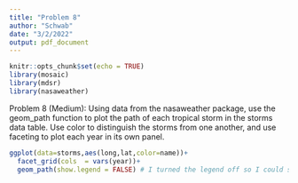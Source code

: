 ---
title: "Problem 8"
author: "Schwab"
date: "3/2/2022"
output: pdf_document
---

```{r setup, include=FALSE}
knitr::opts_chunk$set(echo = TRUE)
library(mosaic)
library(mdsr)
library(nasaweather)
```

Problem 8 (Medium): Using data from the nasaweather package, use the geom_path function to plot the path of each tropical storm in the storms data table. Use color to distinguish the storms from one another, and use faceting to plot each year in its own panel.

```{r}
ggplot(data=storms,aes(long,lat,color=name))+
  facet_grid(cols  = vars(year))+
  geom_path(show.legend = FALSE) # I turned the legend off so I could see the image better. 3
```